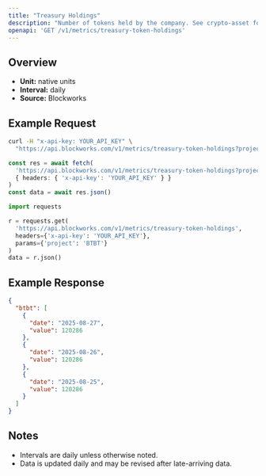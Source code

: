 ```yaml
---
title: "Treasury Holdings"
description: "Number of tokens held by the company. See crypto-asset for asset indicator"
openapi: 'GET /v1/metrics/treasury-token-holdings'
---
```


## Overview

- **Unit:** native units
- **Interval:** daily
- **Source:** Blockworks

## Example Request

<CodeGroup>

```bash cURL
curl -H "x-api-key: YOUR_API_KEY" \
  "https://api.blockworks.com/v1/metrics/treasury-token-holdings?project=BTBT"
```

```typescript TypeScript
const res = await fetch(
  'https://api.blockworks.com/v1/metrics/treasury-token-holdings?project=BTBT',
  { headers: { 'x-api-key': 'YOUR_API_KEY' } }
)
const data = await res.json()
```

```python Python
import requests

r = requests.get(
  'https://api.blockworks.com/v1/metrics/treasury-token-holdings',
  headers={'x-api-key': 'YOUR_API_KEY'},
  params={'project': 'BTBT'}
)
data = r.json()
```

</CodeGroup>

## Example Response

```json
{
  "btbt": [
    {
      "date": "2025-08-27",
      "value": 120286
    },
    {
      "date": "2025-08-26",
      "value": 120286
    },
    {
      "date": "2025-08-25",
      "value": 120286
    }
  ]
}
```

## Notes
- Intervals are daily unless otherwise noted.
- Data is updated daily and may be revised after late-arriving data.
